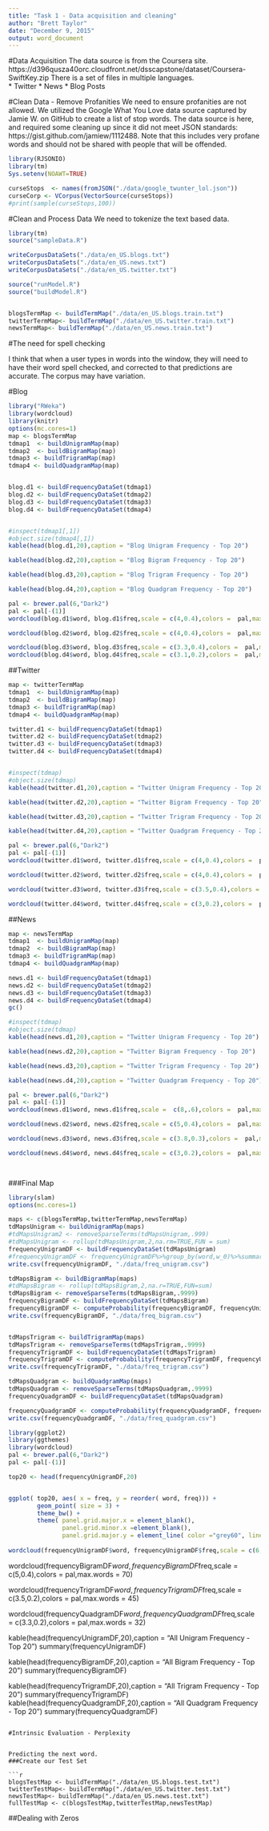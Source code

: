 ```yaml
---
title: "Task 1 - Data acquisition and cleaning"
author: "Brett Taylor"
date: "December 9, 2015"
output: word_document
---
```


#Data Acquisition
The data source is from the Coursera site.  https://d396qusza40orc.cloudfront.net/dsscapstone/dataset/Coursera-SwiftKey.zip  There is a set of files in multiple languages.    
* Twitter
* News
* Blog Posts


#Clean Data - Remove Profanities
We need to ensure profanities are not allowed.   We utilized the Google What You Love data source captured by Jamie W. on GitHub to create a list of stop words.  The data source is here, and required some cleaning up since it did not meet JSON standards: https://gist.github.com/jamiew/1112488.   Note that this includes very profane words and should not be shared with people that will be offended.


```r
library(RJSONIO)
library(tm)
Sys.setenv(NOAWT=TRUE)

curseStops  <- names(fromJSON("./data/google_twunter_lol.json"))
curseCorp <- VCorpus(VectorSource(curseStops))
#print(sample(curseStops,100))
```

#Clean and Process Data
We need to tokenize the text based data.  

```r
library(tm)
source("sampleData.R")

writeCorpusDataSets("./data/en_US.blogs.txt")
writeCorpusDataSets("./data/en_US.news.txt")
writeCorpusDataSets("./data/en_US.twitter.txt")
```

```r
source("runModel.R")
source("buildModel.R")


blogsTermMap <- buildTermMap("./data/en_US.blogs.train.txt")
twitterTermMap<- buildTermMap("./data/en_US.twitter.train.txt")
newsTermMap<- buildTermMap("./data/en_US.news.train.txt")


```

#The need for spell checking

I think that when a user types in words into the window, they will need to have their word spell checked, and corrected to that predictions are accurate.  The corpus may have variation.

#Blog
 
```r
    
library("RWeka")
library(wordcloud)
library(knitr)
options(mc.cores=1)
map <- blogsTermMap
tdmap1  <- buildUnigramMap(map)
tdmap2  <- buildBigramMap(map)
tdmap3 <- buildTrigramMap(map)
tdmap4 <- buildQuadgramMap(map)


blog.d1 <- buildFrequencyDataSet(tdmap1)
blog.d2 <- buildFrequencyDataSet(tdmap2)
blog.d3 <- buildFrequencyDataSet(tdmap3)
blog.d4 <- buildFrequencyDataSet(tdmap4)


#inspect(tdmap1[,1])
#object.size(tdmap4[,1])
kable(head(blog.d1,20),caption = "Blog Unigram Frequency - Top 20")

kable(head(blog.d2,20),caption = "Blog Bigram Frequency - Top 20")

kable(head(blog.d3,20),caption = "Blog Trigram Frequency - Top 20")

kable(head(blog.d4,20),caption = "Blog Quadgram Frequency - Top 20")

pal <- brewer.pal(6,"Dark2")
pal <- pal[-(1)]
wordcloud(blog.d1$word, blog.d1$freq,scale = c(4,0.4),colors =  pal,max.words = 300)

wordcloud(blog.d2$word, blog.d2$freq,scale = c(4,0.4),colors =  pal,max.words = 75)

wordcloud(blog.d3$word, blog.d3$freq,scale = c(3.3,0.4),colors =  pal,max.words = 45)
wordcloud(blog.d4$word, blog.d4$freq,scale = c(3.1,0.2),colors =  pal,max.words = 35)

```

##Twitter 

```r
    
map <- twitterTermMap
tdmap1  <- buildUnigramMap(map)
tdmap2  <- buildBigramMap(map)
tdmap3 <- buildTrigramMap(map)
tdmap4 <- buildQuadgramMap(map)

twitter.d1 <- buildFrequencyDataSet(tdmap1)
twitter.d2 <- buildFrequencyDataSet(tdmap2)
twitter.d3 <- buildFrequencyDataSet(tdmap3)
twitter.d4 <- buildFrequencyDataSet(tdmap4)


#inspect(tdmap)
#object.size(tdmap)
kable(head(twitter.d1,20),caption = "Twitter Unigram Frequency - Top 20")

kable(head(twitter.d2,20),caption = "Twitter Bigram Frequency - Top 20")

kable(head(twitter.d3,20),caption = "Twitter Trigram Frequency - Top 20")

kable(head(twitter.d4,20),caption = "Twitter Quadgram Frequency - Top 20")

pal <- brewer.pal(6,"Dark2")
pal <- pal[-(1)]
wordcloud(twitter.d1$word, twitter.d1$freq,scale = c(4,0.4),colors =  pal,max.words = 300)

wordcloud(twitter.d2$word, twitter.d2$freq,scale = c(4,0.4),colors =  pal,max.words = 100)

wordcloud(twitter.d3$word, twitter.d3$freq,scale = c(3.5,0.4),colors =  pal,max.words = 50)

wordcloud(twitter.d4$word, twitter.d4$freq,scale = c(3,0.2),colors =  pal,max.words = 35)

```

##News

```r
map <- newsTermMap
tdmap1  <- buildUnigramMap(map)
tdmap2  <- buildBigramMap(map)
tdmap3 <- buildTrigramMap(map)
tdmap4 <- buildQuadgramMap(map)

news.d1 <- buildFrequencyDataSet(tdmap1)
news.d2 <- buildFrequencyDataSet(tdmap2)
news.d3 <- buildFrequencyDataSet(tdmap3)
news.d4 <- buildFrequencyDataSet(tdmap4)
gc()

#inspect(tdmap)
#object.size(tdmap)
kable(head(news.d1,20),caption = "Twitter Unigram Frequency - Top 20")

kable(head(news.d2,20),caption = "Twitter Bigram Frequency - Top 20")

kable(head(news.d3,20),caption = "Twitter Trigram Frequency - Top 20")

kable(head(news.d4,20),caption = "Twitter Quadgram Frequency - Top 20")

pal <- brewer.pal(6,"Dark2")
pal <- pal[-(1)]
wordcloud(news.d1$word, news.d1$freq,scale =  c(8,.6),colors =  pal,max.words = 300)

wordcloud(news.d2$word, news.d2$freq,scale = c(5,0.4),colors =  pal,max.words = 100)

wordcloud(news.d3$word, news.d3$freq,scale = c(3.8,0.3),colors =  pal,max.words = 50)

wordcloud(news.d4$word, news.d4$freq,scale = c(3,0.2),colors =  pal,max.words = 35)

   
```

###Final Map
```r
library(slam)
options(mc.cores=1)

maps <- c(blogsTermMap,twitterTermMap,newsTermMap)
tdMapsUnigram <- buildUnigramMap(maps)
#tdMapsUnigram2 <- removeSparseTerms(tdMapsUnigram,.999)
#tdMapsUnigram <- rollup(tdMapsUnigram,2,na.rm=TRUE,FUN = sum)
frequencyUnigramDF <- buildFrequencyDataSet(tdMapsUnigram)
#frequencyUnigramDF <- frequencyUnigramDF%>%group_by(word,w_0)%>%summarize(freq)%>%ungroup()
write.csv(frequencyUnigramDF, "./data/freq_unigram.csv")

tdMapsBigram <- buildBigramMap(maps)
#tdMapsBigram <- rollup(tdMapsBigram,2,na.r=TRUE,FUN=sum)
tdMapsBigram <- removeSparseTerms(tdMapsBigram,.9999)
frequencyBigramDF <- buildFrequencyDataSet(tdMapsBigram)
frequencyBigramDF <- computeProbability(frequencyBigramDF, frequencyUnigramDF)
write.csv(frequencyBigramDF, "./data/freq_bigram.csv")


tdMapsTrigram <- buildTrigramMap(maps)
tdMapsTrigram <- removeSparseTerms(tdMapsTrigram,.9999)
frequencyTrigramDF <- buildFrequencyDataSet(tdMapsTrigram)
frequencyTrigramDF <- computeProbability(frequencyTrigramDF, frequencyUnigramDF)
write.csv(frequencyTrigramDF, "./data/freq_trigram.csv")

tdMapsQuadgram <- buildQuadgramMap(maps)
tdMapsQuadgram <- removeSparseTerms(tdMapsQuadgram,.9999)
frequencyQuadgramDF <- buildFrequencyDataSet(tdMapsQuadgram)

frequencyQuadgramDF <- computeProbability(frequencyQuadgramDF, frequencyUnigramDF)
write.csv(frequencyQuadgramDF, "./data/freq_quadgram.csv")
```

```r
library(ggplot2)
library(ggthemes)
library(wordcloud)
pal <- brewer.pal(6,"Dark2")
pal <- pal[-(1)]

top20 <- head(frequencyUnigramDF,20)


ggplot( top20, aes( x = freq, y = reorder( word, freq))) + 
        geom_point( size = 3) + 
        theme_bw() + 
        theme( panel.grid.major.x = element_blank(), 
               panel.grid.minor.x =element_blank(), 
               panel.grid.major.y = element_line( color ="grey60", linetype ="dashed"))
 
wordcloud(frequencyUnigramDF$word, frequencyUnigramDF$freq,scale = c(6,.6),colors =  pal,max.words = 300)
``` 


wordcloud(frequencyBigramDF$word, frequencyBigramDF$freq,scale = c(5,0.4),colors =  pal,max.words = 70)

wordcloud(frequencyTrigramDF$word, frequencyTrigramDF$freq,scale = c(3.5,0.2),colors =  pal,max.words = 45)


wordcloud(frequencyQuadgramDF$word, frequencyQuadgramDF$freq,scale = c(3.3,0.2),colors =  pal,max.words = 32)

kable(head(frequencyUnigramDF,20),caption = "All Unigram Frequency - Top 20")
summary(frequencyUnigramDF)

kable(head(frequencyBigramDF,20),caption = "All Bigram Frequency - Top 20")
summary(frequencyBigramDF)

kable(head(frequencyTrigramDF,20),caption = "All Trigram Frequency - Top 20")
summary(frequencyTrigramDF)
kable(head(frequencyQuadgramDF,20),caption = "All Quadgram Frequency - Top 20")
summary(frequencyQuadgramDF)

```

#Intrinsic Evaluation - Perplexity


Predicting the next word.  
###Create our Test Set

```r
blogsTestMap <- buildTermMap("./data/en_US.blogs.test.txt")
twitterTestMap<- buildTermMap("./data/en_US.twitter.test.txt")
newsTestMap<- buildTermMap("./data/en_US.news.test.txt")
fullTestMap <- c(blogsTestMap,twitterTestMap,newsTestMap)
```

##Dealing with Zeros



